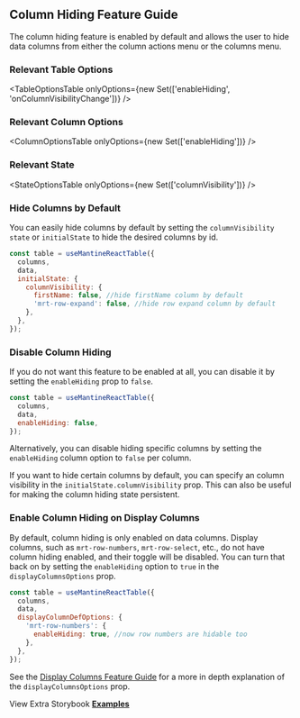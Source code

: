 
<Head>
  <title>Column Hiding Feature Guide - Mantine React Table Open Docs</title>
  <meta
    name="description"
    content="How to use, customize, or disable column hiding and visibility features of Mantine React Table"
  />
</Head>

## Column Hiding Feature Guide

The column hiding feature is enabled by default and allows the user to hide data columns from either the column actions menu or the columns menu.

### Relevant Table Options

<TableOptionsTable
  onlyOptions={new Set(['enableHiding', 'onColumnVisibilityChange'])}
/>

### Relevant Column Options

<ColumnOptionsTable onlyOptions={new Set(['enableHiding'])} />

### Relevant State

<StateOptionsTable onlyOptions={new Set(['columnVisibility'])} />

### Hide Columns by Default

You can easily hide columns by default by setting the `columnVisibility` `state` or `initialState` to hide the desired columns by id.

```jsx
const table = useMantineReactTable({
  columns,
  data,
  initialState: {
    columnVisibility: {
      firstName: false, //hide firstName column by default
      'mrt-row-expand': false, //hide row expand column by default
    },
  },
});
```

### Disable Column Hiding

If you do not want this feature to be enabled at all, you can disable it by setting the `enableHiding` prop to `false`.

```jsx
const table = useMantineReactTable({
  columns,
  data,
  enableHiding: false,
});
```

Alternatively, you can disable hiding specific columns by setting the `enableHiding` column option to `false` per column.

If you want to hide certain columns by default, you can specify an column visibility in the `initialState.columnVisibility` prop. This can also be useful for making the column hiding state persistent.

<Example />

### Enable Column Hiding on Display Columns

By default, column hiding is only enabled on data columns. Display columns, such as `mrt-row-numbers`, `mrt-row-select`, etc., do not have column hiding enabled, and their toggle will be disabled. You can turn that back on by setting the `enableHiding` option to `true` in the `displayColumnsOptions` prop.

```jsx
const table = useMantineReactTable({
  columns,
  data,
  displayColumnDefOptions: {
    'mrt-row-numbers': {
      enableHiding: true, //now row numbers are hidable too
    },
  },
});
```

See the [Display Columns Feature Guide](/docs/guides/display-columns#display-column-definition-options-prop) for a more in depth explanation of the `displayColumnsOptions` prop.

View Extra Storybook **[Examples](https://www.mantine-react-table-open.dev/?path=/story/features-column-hiding-examples)**
